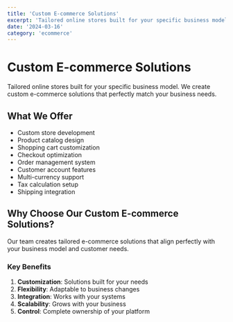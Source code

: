 ```yaml
---
title: 'Custom E-commerce Solutions'
excerpt: 'Tailored online stores built for your specific business model'
date: '2024-03-16'
category: 'ecommerce'
---
```


# Custom E-commerce Solutions

Tailored online stores built for your specific business model. We create custom e-commerce solutions that perfectly match your business needs.

## What We Offer

- Custom store development
- Product catalog design
- Shopping cart customization
- Checkout optimization
- Order management system
- Customer account features
- Multi-currency support
- Tax calculation setup
- Shipping integration

## Why Choose Our Custom E-commerce Solutions?

Our team creates tailored e-commerce solutions that align perfectly with your business model and customer needs.

### Key Benefits

1. **Customization**: Solutions built for your needs
2. **Flexibility**: Adaptable to business changes
3. **Integration**: Works with your systems
4. **Scalability**: Grows with your business
5. **Control**: Complete ownership of your platform
